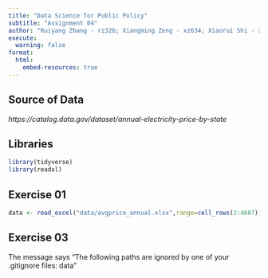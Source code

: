 ```yaml
---
title: "Data Science for Public Policy"
subtitle: "Assignment 04"
author: "Ruiyang Zhang - rz326; Xiangming Zeng - xz634; Xiaorui Shi - xs215"
execute:
  warning: false
format:
  html:
    embed-resources: true
---
```


## Source of Data

*https://catalog.data.gov/dataset/annual-electricity-price-by-state*

## Libraries

```r
library(tidyverse)
library(readxl)
```

## Exercise 01

```r
data <- read_excel("data/avgprice_annual.xlsx",range=cell_rows(2:4607))
```

## Exercise 03

The message says "The following paths are ignored by one of your .gitignore files: data"
